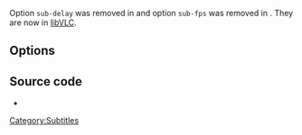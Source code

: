 {{Module|name=subtitle|type=Access demux|description=Text [[subtitle]] parser|sc=subtitle}}

Option <code>sub-delay</code> was removed in {{Commitdiff|204eb2a0ea3bca9d58002adab5ad937aa2e1ac7c}} and option <code>sub-fps</code> was removed in {{Commitdiff|28d124dd6567e120ee730f8a02395089e65ba79f}}. They are now in [[libVLC]].

== Options ==
{{Option
|name=sub-type
|value=string
|select={ auto, microdvd, subrip, subviewer, ssa1, ssa2-4, ass, vplayer, sami, dvdsubtitle, mpl2, aqt, pjs, mpsub, jacosub, psb, realtext, dks, subviewer1, sbv }
|default=auto
|description=Force the subtiles format. Selecting "auto" means autodetection and should always work
}}
{{Option
|name=sub-description
|value=string
|default=NULL
|description=Override the default track description
}}

== Source code ==
* {{VLCSourceFile|modules/demux/subtitle.c}}

{{Documentation}}

[[Category:Subtitles]]